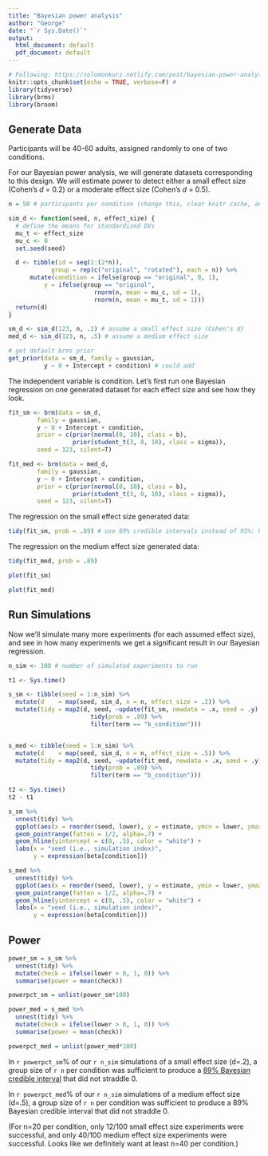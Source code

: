 ```yaml
---
title: "Bayesian power analysis"
author: "George"
date: "`r Sys.Date()`"
output:
  html_document: default
  pdf_document: default
---
```


```r
# Following: https://solomonkurz.netlify.com/post/bayesian-power-analysis-part-i/
knitr::opts_chunk$set(echo = TRUE, verbose=F) # 
library(tidyverse)
library(brms)
library(broom)
```

## Generate Data

Participants will be 40-60 adults, assigned randomly to one of two conditions. 

For our Bayesian power analysis, we will generate datasets corresponding to this design. We will estimate power to detect either a small effect size (Cohen's *d* = 0.2) or a moderate effect size (Cohen's *d* = 0.5).

```r
n = 50 # participants per condition (change this, clear knitr cache, and re-run)

sim_d <- function(seed, n, effect_size) {
  # define the means for standardized DVs
  mu_t <- effect_size
  mu_c <- 0
  set.seed(seed)

  d <- tibble(id = seq(1:(2*n)), 
            group = rep(c("original", "rotated"), each = n)) %>% 
      mutate(condition = ifelse(group == "original", 0, 1),
          y = ifelse(group == "original", 
                        rnorm(n, mean = mu_c, sd = 1),
                        rnorm(n, mean = mu_t, sd = 1)))
  return(d)
}

sm_d <- sim_d(123, n, .2) # assume a small effect size (Cohen's d)
med_d <- sim_d(123, n, .5) # assume a medium effect size

# get default brms prior
get_prior(data = sm_d, family = gaussian,
          y ~ 0 + Intercept + condition) # could add 

```

The independent variable is condition.
Let's first run one Bayesian regression on one generated dataset for each effect size and see how they look.

```r
fit_sm <- brm(data = sm_d,
        family = gaussian,
        y ~ 0 + Intercept + condition,
        prior = c(prior(normal(0, 10), class = b),
                  prior(student_t(3, 0, 10), class = sigma)),
        seed = 123, silent=T)

fit_med <- brm(data = med_d,
        family = gaussian,
        y ~ 0 + Intercept + condition,
        prior = c(prior(normal(0, 10), class = b),
                  prior(student_t(3, 0, 10), class = sigma)),
        seed = 123, silent=T)
```

The regression on the small effect size generated data:

```r
tidy(fit_sm, prob = .89) # use 89% credible intervals instead of 95%: https://easystats.github.io/bayestestR/articles/credible_interval.html
```

The regression on the medium effect size generated data:

```r
tidy(fit_med, prob = .89)
```


```r
plot(fit_sm)
```

```r
plot(fit_med)
```


## Run Simulations

Now we'll simulate many more experiments (for each assumed effect size), and see in how many experiments we get a significant result in our Bayesian regression.

```r
n_sim <- 100 # number of simulated experiments to run

t1 <- Sys.time()

s_sm <- tibble(seed = 1:n_sim) %>% 
  mutate(d    = map(seed, sim_d, n = n, effect_size = .2)) %>% 
  mutate(tidy = map2(d, seed, ~update(fit_sm, newdata = .x, seed = .y) %>% 
                       tidy(prob = .89) %>% 
                       filter(term == "b_condition")))


s_med <- tibble(seed = 1:n_sim) %>% 
  mutate(d    = map(seed, sim_d, n = n, effect_size = .5)) %>% 
  mutate(tidy = map2(d, seed, ~update(fit_med, newdata = .x, seed = .y) %>% 
                       tidy(prob = .89) %>% 
                       filter(term == "b_condition")))

t2 <- Sys.time()
t2 - t1

```


```r

s_sm %>% 
  unnest(tidy) %>% 
  ggplot(aes(x = reorder(seed, lower), y = estimate, ymin = lower, ymax = upper)) +
  geom_pointrange(fatten = 1/2, alpha=.7) +
  geom_hline(yintercept = c(0, .5), color = "white") +
  labs(x = "seed (i.e., simulation index)",
       y = expression(beta[condition]))
```

```r

s_med %>% 
  unnest(tidy) %>% 
  ggplot(aes(x = reorder(seed, lower), y = estimate, ymin = lower, ymax = upper)) +
  geom_pointrange(fatten = 1/2, alpha=.7) +
  geom_hline(yintercept = c(0, .5), color = "white") +
  labs(x = "seed (i.e., simulation index)",
       y = expression(beta[condition]))
```

## Power

```r
power_sm = s_sm %>% 
  unnest(tidy) %>% 
  mutate(check = ifelse(lower > 0, 1, 0)) %>% 
  summarise(power = mean(check))

powerpct_sm = unlist(power_sm*100)

power_med = s_med %>% 
  unnest(tidy) %>% 
  mutate(check = ifelse(lower > 0, 1, 0)) %>% 
  summarise(power = mean(check))

powerpct_med = unlist(power_med*100)
```

In `r powerpct_sm`% of our `r n_sim` simulations of a small effect size (d=.2), a group size of `r n` per condition was sufficient to produce a [89% Bayesian credible interval](https://easystats.github.io/bayestestR/articles/credible_interval.html) that did not straddle 0.

In `r powerpct_med`% of our `r n_sim` simulations of a medium effect size (d=.5), a group size of `r n` per condition was sufficient to produce a 89% Bayesian credible interval that did not straddle 0.

(For n=20 per condition, only 12/100 small effect size experiments were successful, and only 40/100 medium effect size experiments were successful. Looks like we definitely want at least n=40 per condition.)